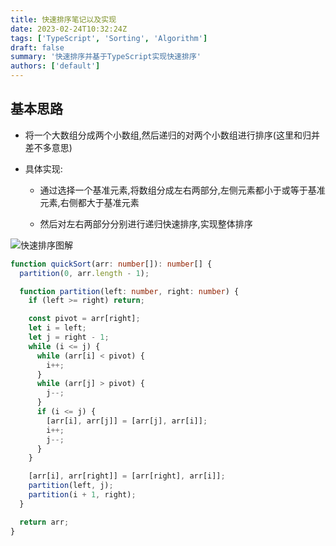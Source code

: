 ```yaml
---
title: 快速排序笔记以及实现
date: 2023-02-24T10:32:24Z
tags: ['TypeScript', 'Sorting', 'Algorithm']
draft: false
summary: '快速排序并基于TypeScript实现快速排序'
authors: ['default']
---
```



<TOCInline toc={props.toc} exclude="Overview" toHeading={2} />

## 基本思路

- 将一个大数组分成两个小数组,然后递归的对两个小数组进行排序(这里和归并差不多意思)

- 具体实现:

  - 通过选择一个基准元素,将数组分成左右两部分,左侧元素都小于或等于基准元素,右侧都大于基准元素

  - 然后对左右两部分分别进行递归快速排序,实现整体排序

![快速排序图解](/blog/快速排序.png)

```ts:quickSort.ts
function quickSort(arr: number[]): number[] {
  partition(0, arr.length - 1);

  function partition(left: number, right: number) {
    if (left >= right) return;

    const pivot = arr[right];
    let i = left;
    let j = right - 1;
    while (i <= j) {
      while (arr[i] < pivot) {
        i++;
      }
      while (arr[j] > pivot) {
        j--;
      }
      if (i <= j) {
        [arr[i], arr[j]] = [arr[j], arr[i]];
        i++;
        j--;
      }
    }

    [arr[i], arr[right]] = [arr[right], arr[i]];
    partition(left, j);
    partition(i + 1, right);
  }

  return arr;
}
```

